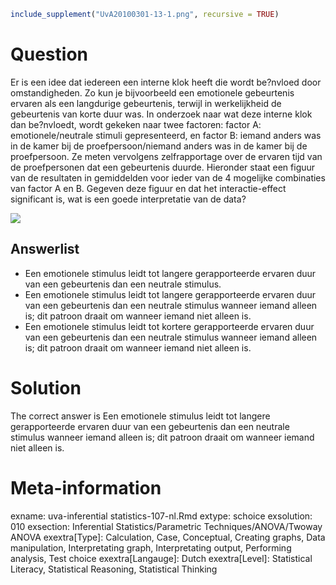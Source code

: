 ```r
include_supplement("UvA20100301-13-1.png", recursive = TRUE)
```
Question
========

Er is een idee dat iedereen een interne klok heeft die wordt be?nvloed door omstandigheden. Zo kun je bijvoorbeeld een emotionele gebeurtenis ervaren als een langdurige gebeurtenis, terwijl in werkelijkheid de gebeurtenis van korte duur was. In onderzoek naar wat deze interne klok dan be?nvloedt, wordt gekeken naar twee factoren: factor A: emotionele/neutrale stimuli gepresenteerd, en factor B: iemand anders was in de kamer bij de proefpersoon/niemand anders was in de kamer bij de proefpersoon. Ze meten vervolgens zelfrapportage over de ervaren tijd van de proefpersonen dat een gebeurtenis duurde. Hieronder staat een figuur van de resultaten in gemiddelden voor ieder van de 4 mogelijke combinaties van factor A en B. Gegeven deze figuur en dat het interactie-effect significant is, wat is een goede interpretatie van de data? 



 ![](UvA20100301-13-1.png) 

Answerlist
----------
* Een emotionele stimulus leidt tot langere gerapporteerde ervaren duur van een gebeurtenis dan een neutrale stimulus.
* Een emotionele stimulus leidt tot langere gerapporteerde ervaren duur van een gebeurtenis dan een neutrale stimulus wanneer iemand alleen is; dit patroon draait om wanneer iemand niet alleen is.
* Een emotionele stimulus leidt tot kortere gerapporteerde ervaren duur van een gebeurtenis dan een neutrale stimulus wanneer iemand alleen is; dit patroon draait om wanneer iemand niet alleen is.

Solution
========

The correct answer is  Een emotionele stimulus leidt tot langere gerapporteerde ervaren duur van een gebeurtenis dan een neutrale stimulus wanneer iemand alleen is; dit patroon draait om wanneer iemand niet alleen is. 

Meta-information
================
exname: uva-inferential statistics-107-nl.Rmd 
extype: schoice 
exsolution: 010 
exsection: Inferential Statistics/Parametric Techniques/ANOVA/Twoway ANOVA
exextra[Type]: Calculation, Case, Conceptual, Creating graphs, Data manipulation, Interpretating graph, Interpretating output, Performing analysis, Test choice 
exextra[Langauge]: Dutch 
exextra[Level]: Statistical Literacy, Statistical Reasoning, Statistical Thinking 
